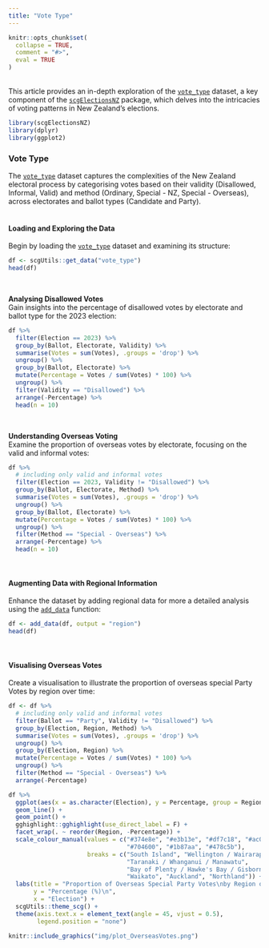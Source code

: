 ```yaml
---
title: "Vote Type"
---
```

```{=html}
<style>
  .content p {
    margin-top: 30px !important;
  }

  details {
    margin-bottom: 40px;
  }
</style>
```
```r
knitr::opts_chunk$set(
  collapse = TRUE,
  comment = "#>",
  eval = TRUE
)
```
<br>
This article provides an in-depth exploration of the [`vote_type`](https://sarahcgall.github.io/scgElectionsNZ/reference/vote_type.html) dataset, a key component of the [`scgElectionsNZ`](https://sarahcgall.github.io/scgElectionsNZ/) package, which delves into the intricacies of voting patterns in New Zealand's elections.
<br>

```r
library(scgElectionsNZ)
library(dplyr)
library(ggplot2)
```
### Vote Type
The [`vote_type`](https://sarahcgall.github.io/scgElectionsNZ/reference/vote_type.html) dataset captures the complexities of the New Zealand electoral process by categorising votes based on their validity (Disallowed, Informal, Valid) and method (Ordinary, Special - NZ, Special - Overseas), across electorates and ballot types (Candidate and Party).
<br>
<br>

#### Loading and Exploring the Data
Begin by loading the [`vote_type`](https://sarahcgall.github.io/scgElectionsNZ/reference/vote_type.html) dataset and examining its structure:
```r
df <- scgUtils::get_data("vote_type")
head(df)
```
<br>

**Analysing Disallowed Votes**<br>
Gain insights into the percentage of disallowed votes by electorate and ballot type for the 2023 election:
```r
df %>%
  filter(Election == 2023) %>%
  group_by(Ballot, Electorate, Validity) %>%
  summarise(Votes = sum(Votes), .groups = 'drop') %>%
  ungroup() %>%
  group_by(Ballot, Electorate) %>%
  mutate(Percentage = Votes / sum(Votes) * 100) %>%
  ungroup() %>%
  filter(Validity == "Disallowed") %>%
  arrange(-Percentage) %>%
  head(n = 10)
```
<br>

**Understanding Overseas Voting**<br>
Examine the proportion of overseas votes by electorate, focusing on the valid and informal votes:
```r
df %>%
  # including only valid and informal votes
  filter(Election == 2023, Validity != "Disallowed") %>%
  group_by(Ballot, Electorate, Method) %>%
  summarise(Votes = sum(Votes), .groups = 'drop') %>%
  ungroup() %>%
  group_by(Ballot, Electorate) %>%
  mutate(Percentage = Votes / sum(Votes) * 100) %>%
  ungroup() %>%
  filter(Method == "Special - Overseas") %>%
  arrange(-Percentage) %>%
  head(n = 10)
```
<br>

#### Augmenting Data with Regional Information
Enhance the dataset by adding regional data for more a detailed analysis using the [`add_data`](https://sarahcgall.github.io/scgElectionsNZ/reference/add_data.html) function:
```r
df <- add_data(df, output = "region")
head(df)
```
<br>

#### Visualising Overseas Votes
Create a visualisation to illustrate the proportion of overseas special Party Votes by region over time:
```r
df <- df %>%
  # including only valid and informal votes
  filter(Ballot == "Party", Validity != "Disallowed") %>%
  group_by(Election, Region, Method) %>%
  summarise(Votes = sum(Votes), .groups = 'drop') %>%
  ungroup() %>%
  group_by(Election, Region) %>%
  mutate(Percentage = Votes / sum(Votes) * 100) %>%
  ungroup() %>%
  filter(Method == "Special - Overseas") %>%
  arrange(-Percentage)

df %>%
  ggplot(aes(x = as.character(Election), y = Percentage, group = Region, colour = Region)) +
  geom_line() +
  geom_point() +
  gghighlight::gghighlight(use_direct_label = F) +
  facet_wrap(. ~ reorder(Region, -Percentage)) +
  scale_colour_manual(values = c("#374e8e", "#e3b13e", "#df7c18", "#ac004f",
                                 "#704600", "#1b87aa", "#478c5b"),
                      breaks = c("South Island", "Wellington / Wairarapa",
                                 "Taranaki / Whanganui / Manawatu",
                                 "Bay of Plenty / Hawke's Bay / Gisborne",
                                 "Waikato", "Auckland", "Northland")) +
  labs(title = "Proportion of Overseas Special Party Votes\nby Region over Time (1996 - 2023)",
       y = "Percentage (%)\n",
       x = "Election") +
  scgUtils::theme_scg() +
  theme(axis.text.x = element_text(angle = 45, vjust = 0.5),
        legend.position = "none")
```
```r
knitr::include_graphics("img/plot_OverseasVotes.png")
```
